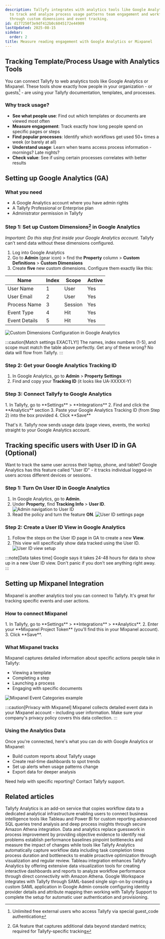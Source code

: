 ```yaml
---
description: Tallyfy integrates with analytics tools like Google Analytics and Mixpanel
  to track and analyze process usage patterns team engagement and workflow performance
  through custom dimensions and event tracking.
id: d177250f3e9df412b0c6045172e44909
lastUpdated: 2025-08-15
sidebar:
  order: 2
title: Measure reading engagement with Google Analytics or Mixpanel
---
```



## Tracking Template/Process Usage with Analytics Tools

You can connect Tallyfy to web analytics tools like Google Analytics or Mixpanel. These tools show exactly how people in your organization - or guests[^1] - are using your Tallyfy documentation, templates, and processes.

### Why track usage?

- **See what people use**: Find out which templates or documents are viewed most often
- **Measure engagement**: Track exactly how long people spend on specific pages or steps
- **Find popular processes**: Identify which workflows get used 50+ times a week (or barely at all)
- **Understand usage**: Learn when teams access process information - mornings? Late nights?
- **Check value**: See if using certain processes correlates with better results

## Setting up Google Analytics (GA)

### What you need

- A Google Analytics account where you have admin rights
- A Tallyfy Professional or Enterprise plan
- Administrator permission in Tallyfy

### Step 1: Set up Custom Dimensions[^2] in Google Analytics

*Important: Do this step first inside your Google Analytics account.* Tallyfy can't send data without these dimensions configured.

1. Log into Google Analytics
2. Go to **Admin** (gear icon) > find the **Property** column > **Custom Definitions** > **Custom Dimensions**
3. Create **five** new custom dimensions. Configure them exactly like this:

| Name          | Index | Scope   | Active |
|---------------|-------|---------|--------|
| User Name     | 1     | User    | Yes    |
| User Email    | 2     | User    | Yes    |
| Process Name  | 3     | Session | Yes    |
| Event Type    | 4     | Hit     | Yes    |
| Event Details | 5     | Hit     | Yes    |

![Custom Dimensions Configuration in Google Analytics](https://screenshots.tallyfy.com/file-z6yfQpYc2p.png)

:::caution[Match settings EXACTLY!]
The names, index numbers (1-5), and scope must match the table above perfectly. Get any of these wrong? No data will flow from Tallyfy.
:::

### Step 2: Get your Google Analytics Tracking ID

1. In Google Analytics, go to **Admin** > **Property Settings**
2. Find and copy your **Tracking ID** (it looks like UA-XXXXX-Y)

### Step 3: Connect Tallyfy to Google Analytics

<Steps>
1. In Tallyfy, go to **Settings** > **Integrations**
2. Find and click the **Analytics** section
3. Paste your Google Analytics Tracking ID (from Step 2) into the box provided
4. Click **Save**
</Steps>

That's it. Tallyfy now sends usage data (page views, events, the works) straight to your Google Analytics account.

## Tracking specific users with User ID in GA (Optional)

Want to track the same user across their laptop, phone, and tablet? Google Analytics has this feature called "User ID" - it tracks individual logged-in users across different devices or sessions.

### Step 1: Turn On User ID in Google Analytics

1. In Google Analytics, go to **Admin**.
2. Under **Property**, find **Tracking Info** > **User ID**.
   ![Admin navigation to User ID](https://screenshots.tallyfy.com/file-22ItrMHbDh.png)
3. Read the policy and turn the feature **ON**.
   ![User ID settings page](https://screenshots.tallyfy.com/file-rKqFJRFFom.png)

### Step 2: Create a User ID View in Google Analytics

1. Follow the steps on the User ID page in GA to create a new **View**.
2. This view will specifically show data tracked using the User ID.
   ![User ID view setup](https://screenshots.tallyfy.com/file-jnmcCbtx8O.png)

:::note[Data takes time]
Google says it takes 24-48 hours for data to show up in a new User ID view. Don't panic if you don't see anything right away.
:::

## Setting up Mixpanel Integration

Mixpanel is another analytics tool you can connect to Tallyfy. It's great for tracking specific events and user actions.

### How to connect Mixpanel

<Steps>
1. In Tallyfy, go to **Settings** > **Integrations** > **Analytics**.
2. Enter your **Mixpanel Project Token** (you'll find this in your Mixpanel account).
3. Click **Save**.
</Steps>

### What Mixpanel tracks

Mixpanel captures detailed information about specific actions people take in Tallyfy:
- Viewing a template
- Completing a step
- Launching a process
- Engaging with specific documents

![Mixpanel Event Categories example](https://screenshots.tallyfy.com/file-lfm4qkBjDC.png)

:::caution[Privacy with Mixpanel]
Mixpanel collects detailed event data in your Mixpanel account - including user information. Make sure your company's privacy policy covers this data collection.
:::

### Using the Analytics Data

Once you're connected, here's what you can do with Google Analytics or Mixpanel:
- Build custom reports about Tallyfy usage
- Create real-time dashboards to spot trends
- Set up alerts when usage patterns change
- Export data for deeper analysis

Need help with specific reporting? Contact Tallyfy support.



[^1]: Unlimited free external users who access Tallyfy via special guest_code authentication
[^2]: GA feature that captures additional data beyond standard metrics; required for Tallyfy-specific tracking

## Related articles
<CardGrid>
<LinkTitleCard header="<b>Integrations > Tallyfy Analytics</b>" href="/products/pro/integrations/analytics/" > Tallyfy Analytics is an add-on service that copies workflow data to a dedicated analytical infrastructure enabling users to connect business intelligence tools like Tableau and Power BI for custom reporting advanced SQL queries trend analysis and deep process insights through secure Amazon Athena integration. </LinkTitleCard>
<LinkTitleCard header="<b>Process Improvement > Gather data and use Tallyfy Analytics</b>" href="/products/pro/tutorials/how-to/process-improvement/gathering-data-and-using-tallyfy-analytics-for-insights/" > Data and analytics replace guesswork in process improvement by providing objective evidence to identify real problems establish performance baselines pinpoint bottlenecks and measure the impact of changes while tools like Tallyfy Analytics automatically capture workflow data including task completion times process duration and bottlenecks to enable proactive optimization through visualization and regular review. </LinkTitleCard>
<LinkTitleCard header="<b>Analytics > Tableau</b>" href="/products/pro/integrations/analytics/tableau/" > Tableau integration enhances Tallyfy Analytics by offering extensive data visualization tools for creating interactive dashboards and reports to analyze workflow performance through direct connectivity with Amazon Athena. </LinkTitleCard>
<LinkTitleCard header="<b>Authentication > Integrate Google Workspace</b>" href="/products/pro/integrations/authentication/how-to-integrate-google-suite-samlsso-with-tallyfy/" > Google Workspace integrates with Tallyfy through SAML-based single sign-on by creating a custom SAML application in Google Admin console configuring identity provider details and attribute mapping then working with Tallyfy Support to complete the setup for automatic user authentication and provisioning. </LinkTitleCard>
</CardGrid>